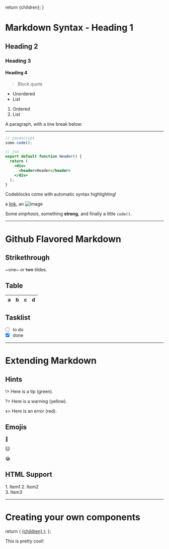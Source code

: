 
  return <BlogLayout>{children}</BlogLayout>;
}

# Markdown Syntax - Heading 1

## Heading 2

### Heading 3

#### Heading 4

> Block quote

- Unordered
- List

1. Ordered
2. List

A paragraph, with a line break below:

---

```js
// javascript
some.code();
```

```jsx
// jsx
export default function Header() {
  return (
    <div>
      <header>Header</header>
    </div>
  );
}
```

Codeblocks come with automatic syntax highlighting!

a [link](https://example.com), an ![image](https://images.unsplash.com/photo-1453728013993-6d66e9c9123a?ixid=MnwxMjA3fDB8MHxzZWFyY2h8Mnx8dmlld3xlbnwwfHwwfHw%3D&ixlib=rb-1.2.1&w=1000&q=80)

Some _emphasis_, something **strong**, and finally a little `code()`.

---

# Github Flavored Markdown

## Strikethrough

~one~ or ~~two~~ tildes.

## Table

| a   | b   |   c |  d  |
| --- | :-- | --: | :-: |

## Tasklist

- [ ] to do
- [x] done

---

# Extending Markdown

## Hints

!> Here is a tip (green).

?> Here is a warning (yellow).

x> Here is an error (red).

## Emojis

:dog:

:cat:

:joy:

## HTML Support

<div>
  1. Item1 2. Item2
  <div>3. Item3</div>
</div>

---

# Creating your own components

  return (
    <a href="https://mdxjs.com/" target="_blank">
      {children}
    </a>
  );
};

<CoolComponent>This is pretty cool!</CoolComponent>
